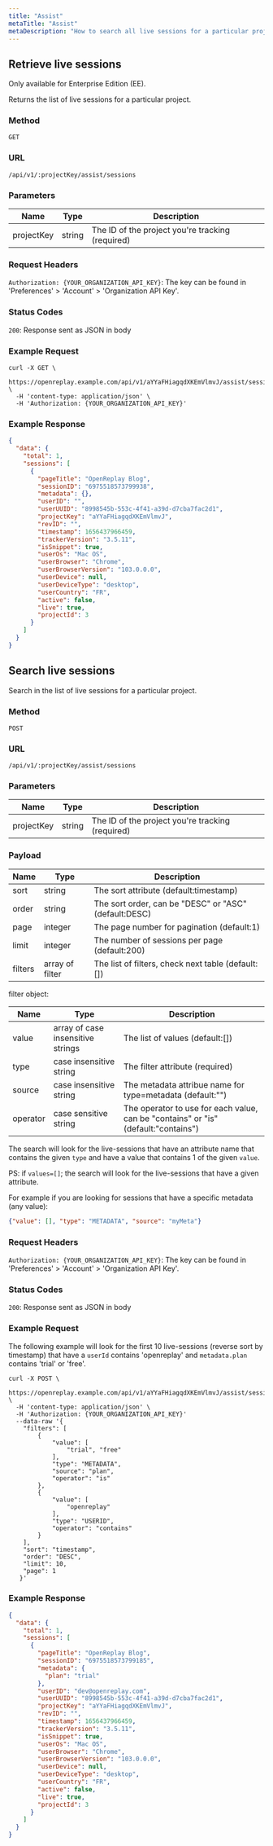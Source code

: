 ```yaml
---
title: "Assist"
metaTitle: "Assist"
metaDescription: "How to search all live sessions for a particular project."
---
```


## Retrieve live sessions

Only available for Enterprise Edition (EE).

Returns the list of live sessions for a particular project.

### Method

`GET`

### URL

`/api/v1/:projectKey/assist/sessions`

### Parameters

| Name | Type | Description |
|----------|-------------|-------------|
| projectKey | string | The ID of the project you're tracking (required) |

### Request Headers

`Authorization: {YOUR_ORGANIZATION_API_KEY}`: The key can be found in 'Preferences' > 'Account' > 'Organization API
Key'.

### Status Codes

`200`: Response sent as JSON in body

### Example Request

```shell
curl -X GET \
  https://openreplay.example.com/api/v1/aYYaFHiagqdXKEmVlmvJ/assist/sessions \
  -H 'content-type: application/json' \
  -H 'Authorization: {YOUR_ORGANIZATION_API_KEY}'
```

### Example Response

```json
{
  "data": {
    "total": 1,
    "sessions": [
      {
        "pageTitle": "OpenReplay Blog",
        "sessionID": "6975518573799938",
        "metadata": {},
        "userID": "",
        "userUUID": "8998545b-553c-4f41-a39d-d7cba7fac2d1",
        "projectKey": "aYYaFHiagqdXKEmVlmvJ",
        "revID": "",
        "timestamp": 1656437966459,
        "trackerVersion": "3.5.11",
        "isSnippet": true,
        "userOs": "Mac OS",
        "userBrowser": "Chrome",
        "userBrowserVersion": "103.0.0.0",
        "userDevice": null,
        "userDeviceType": "desktop",
        "userCountry": "FR",
        "active": false,
        "live": true,
        "projectId": 3
      }
    ]
  }
}
```

## Search live sessions

Search in the list of live sessions for a particular project.

### Method

`POST`

### URL

`/api/v1/:projectKey/assist/sessions`

### Parameters

| Name | Type | Description |
|----------|-------------|-------------|
| projectKey | string | The ID of the project you're tracking (required) |

### Payload

| Name    | Type            | Description                                          |
|---------|-----------------|------------------------------------------------------|
| sort    | string          | The sort attribute (default:timestamp)               |
| order   | string          | The sort order, can be "DESC" or "ASC" (default:DESC) |
| page    | integer         | The page number for pagination (default:1)           |
| limit   | integer         | The number of sessions per page (default:200)        |
| filters | array of filter | The list of filters, check next table (default:[])   |

filter object:

| Name     | Type                              | Description                                                                        |
|----------|-----------------------------------|------------------------------------------------------------------------------------|
| value    | array of case insensitive strings | The list of values (default:[])                                                    |
| type     | case insensitive string           | The filter attribute (required)                                                    |
| source   | case insensitive string           | The metadata attribue name for type=metadata (default:"")                          |
| operator | case sensitive string           | The operator to use for each value, can be "contains" or "is" (default:"contains") |

The search will look for the live-sessions that have an attribute name that contains the given `type` and have a value that contains 1 of the given `value`.


PS: if `values=[]`; the search will look for the live-sessions that have a given attribute.

For example if you are looking for sessions that have a specific metadata (any value): 
```json
{"value": [], "type": "METADATA", "source": "myMeta"}
```

### Request Headers

`Authorization: {YOUR_ORGANIZATION_API_KEY}`: The key can be found in 'Preferences' > 'Account' > 'Organization API
Key'.

### Status Codes

`200`: Response sent as JSON in body

### Example Request

The following example will look for the first 10 live-sessions (reverse sort by timestamp) that have
a `userId` contains 'openreplay' and `metadata.plan` contains 'trial' or 'free'.

```shell
curl -X POST \
  https://openreplay.example.com/api/v1/aYYaFHiagqdXKEmVlmvJ/assist/sessions \
  -H 'content-type: application/json' \
  -H 'Authorization: {YOUR_ORGANIZATION_API_KEY}'
  --data-raw '{
    "filters": [
        {
            "value": [
                "trial", "free"
            ],
            "type": "METADATA",
            "source": "plan",
            "operator": "is"
        },
        {
            "value": [
                "openreplay"
            ],
            "type": "USERID",
            "operator": "contains"
        }
    ],
    "sort": "timestamp",
    "order": "DESC",
    "limit": 10,
    "page": 1
   }'
```

### Example Response

```json
{
  "data": {
    "total": 1,
    "sessions": [
      {
        "pageTitle": "OpenReplay Blog",
        "sessionID": "6975518573799185",
        "metadata": {
          "plan": "trial"
        },
        "userID": "dev@openreplay.com",
        "userUUID": "8998545b-553c-4f41-a39d-d7cba7fac2d1",
        "projectKey": "aYYaFHiagqdXKEmVlmvJ",
        "revID": "",
        "timestamp": 1656437966459,
        "trackerVersion": "3.5.11",
        "isSnippet": true,
        "userOs": "Mac OS",
        "userBrowser": "Chrome",
        "userBrowserVersion": "103.0.0.0",
        "userDevice": null,
        "userDeviceType": "desktop",
        "userCountry": "FR",
        "active": false,
        "live": true,
        "projectId": 3
      }
    ]
  }
}
```

